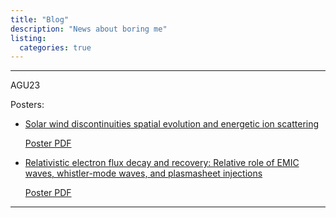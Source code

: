 ```yaml
---
title: "Blog"
description: "News about boring me"
listing:
  categories: true
---
```


--- 

AGU23

Posters:

- [Solar wind discontinuities spatial evolution and energetic ion scattering](https://beforerr.github.io/ids_finder/manuscripts/AGU23_poster.html)
  
  [Poster PDF](https://github.com/Beforerr/ids_finder/blob/main/notebooks/manuscripts/AGU23_poster.pdf)

- [Relativistic electron flux decay and recovery: Relative role of EMIC waves, whistler-mode waves, and plasmasheet injections](https://beforerr.github.io/EMIC_multi-satellites_study/manuscripts/AGU23_poster-preview.html)

  [Poster PDF](https://github.com/Beforerr/EMIC_multi-satellites_study/blob/main/manuscripts/AGU23_poster.pdf)

---